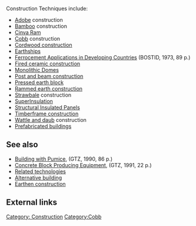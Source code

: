Construction Techniques include:
*[[Adobe]] construction
*[[Bamboo]] construction
*[[Cinva Ram]]
*[[Cobb]] construction
*[[Cordwood construction]]
*[[Earthships]]
*[[Ferrocement Applications in Developing Countries]] (BOSTID, 1973, 89 p.)
*[[Fired ceramic construction]]
*[[Monolithic Domes]]
*[[Post and beam construction]]
*[[Pressed earth block]]
*[[Rammed earth construction]]
*[[Strawbale]] construction
*[[SuperInsulation]]
*[[Structural Insulated Panels]]
*[[Timberframe construction]]
*[[Wattle and daub]] construction
*[[Prefabricated buildings]]

== See also ==
*[[Building with Pumice]], (GTZ, 1990, 86 p.)
*[[Concrete Block Producing Equipment]], (GTZ, 1991, 22 p.)
*[[Related technologies]]
*[[:Category:Alternative building|Alternative building]]
*[[:Category:Earthen construction|Earthen construction]]

== External links ==

[[Category: Construction]]
[[Category:Cobb]]